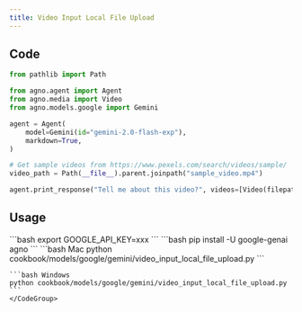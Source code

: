 ```yaml
---
title: Video Input Local File Upload
---
```


## Code

```python cookbook/models/google/gemini/video_input_local_file_upload.py
from pathlib import Path

from agno.agent import Agent
from agno.media import Video
from agno.models.google import Gemini

agent = Agent(
    model=Gemini(id="gemini-2.0-flash-exp"),
    markdown=True,
)

# Get sample videos from https://www.pexels.com/search/videos/sample/
video_path = Path(__file__).parent.joinpath("sample_video.mp4")

agent.print_response("Tell me about this video?", videos=[Video(filepath=video_path)])
```

## Usage

<Steps>
  <Snippet file="create-venv-step.mdx" />

  <Step title="Set your API key">
    ```bash
    export GOOGLE_API_KEY=xxx
    ```
  </Step>

  <Step title="Install libraries">
    ```bash
    pip install -U google-genai agno
    ```
  </Step>

  <Step title="Run Agent">
    <CodeGroup>
    ```bash Mac
    python cookbook/models/google/gemini/video_input_local_file_upload.py
    ```

    ```bash Windows
    python cookbook/models/google/gemini/video_input_local_file_upload.py
    ```
    </CodeGroup>
  </Step>
</Steps> 